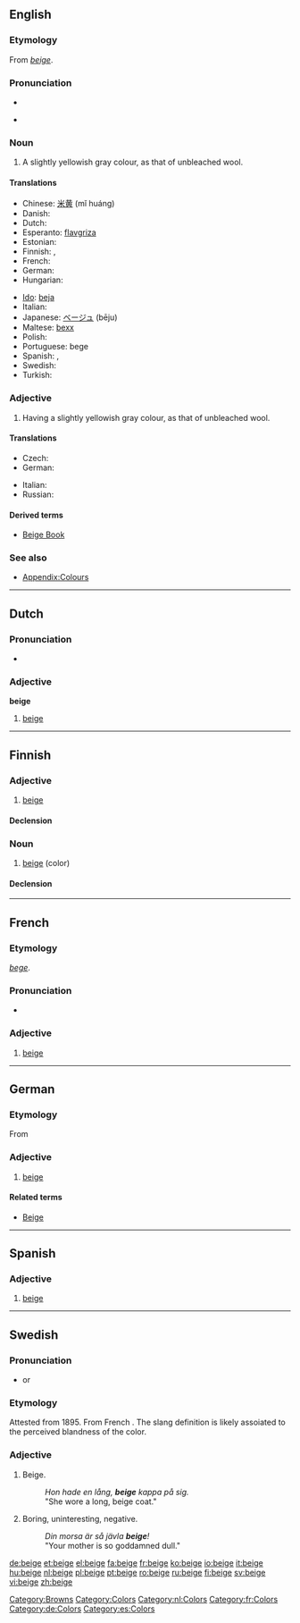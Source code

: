{{also|Beige}}
==English==

===Etymology===
From {{etyl|fr}} ''[[#French|beige]]''.

===Pronunciation===
* {{audio|en-us-beige.ogg|Audio (US)}}

* {{rhymes|eɪʒ}}

===Noun===
{{wikipedia}}
{{en-noun}}

# A slightly yellowish gray colour, as that of unbleached wool.
#: {{colour panel|beige|F5F5DC}}

====Translations====
{{trans-top|colour}}
* Chinese: [[米黄]] (mǐ huáng)
* Danish: {{t-|da|beige}}
* Dutch: {{t+|nl|beige}}
* Esperanto: [[flavgriza]]
* Estonian: {{t-|et|beež}}
* Finnish: {{t-|fi|beesi}}, {{t+|fi|beige}}
* French: {{t+|fr|beige}}
* German: {{t-|de|Beige|n}}
* Hungarian: {{t-|hu|bézs}}
{{trans-mid}}
* [[Ido]]: [[beja]]
* Italian: {{t+|it|beige}}
* Japanese: [[ベージュ]] (bēju)
* Maltese: [[bexx]]
* Polish: {{t+|pl|beżowy}}
* Portuguese: bege
* Spanish: {{t-|es|beige}}, {{t|es|beis}}
* Swedish: {{t+|sv|beige}}
* Turkish: {{t+|tr|bej}}
{{trans-bottom}}

===Adjective===
{{en-adj}}

# Having a slightly yellowish gray colour, as that of unbleached wool.

====Translations====
{{trans-top|having a slightly yellowish gray colour}}
* Czech: {{t-|cs|béžový}}
* German: {{t+|de|beige}}
{{trans-mid}}
* Italian: {{t+|it|bigio|m}}
* Russian: {{t+|ru|бежевый|tr=b'éževyj|sc=Cyrl}}
{{trans-bottom}}

====Derived terms====
* [[Beige Book]]

===See also===
* [[Appendix:Colours]]

[[Category:Browns]]
[[Category:Colors]]

----

==Dutch==

===Pronunciation===
* {{audio|Nl-beige.ogg|audio}}

===Adjective===
'''beige'''

# [[beige#English|beige]]

[[Category:nl:Colors]]

----

==Finnish==
{{Finnish index|b}}

===Adjective===
{{infl|fi|adj}}

# [[#English|beige]]

====Declension====
{{fi-decl-nalle|beig|ä}}


===Noun===
{{infl|fi|noun}}

# [[#English|beige]] (color)

====Declension====
{{fi-decl-nalle|beig|ä}}

----

==French==

===Etymology===
{{etyl|fro}} ''[[bege]]''.

===Pronunciation===
* {{audio|Fr-beige.ogg|Audio}}

===Adjective===
{{infl|fr|adjective}}

# [[beige#English|beige]]

[[Category:fr:Colors]]

----

==German==

===Etymology===
From {{etyl|fr|de}} {{term|beige|lang=fr}}

===Adjective===
{{infl|de|adjective}}

# [[beige#English|beige]]

====Related terms====
* [[Beige]]

[[Category:de:Colors]]

----

==Spanish==

===Adjective===
{{es-adj}}

# [[beige#English|beige]]

[[Category:es:Colors]]

----

==Swedish==

===Pronunciation===
* {{a|Swedish}} {{IPAchar|/beːɧ/|lang=sv}} or {{IPAchar|/bɛːɧ/|lang=sv}}

===Etymology===
Attested from 1895. From  French {{term|beige||beige|lang=fr}}. The slang definition is likely assoiated to the perceived blandness of the color.

===Adjective===
{{infl|sv|adjective}}
{{sv-adj|beige|beigt|beig|beige|beige|beig|beig|beig|beig}}

# Beige.
#: ''Hon hade en lång, '''beige''' kappa på sig.''
#: "She wore a long, beige coat."
# {{context|slang|lang=sv}} Boring, uninteresting, negative.
#: ''Din morsa är så jävla '''beige'''!''
#: "Your mother is so goddamned dull."

[[de:beige]]
[[et:beige]]
[[el:beige]]
[[fa:beige]]
[[fr:beige]]
[[ko:beige]]
[[io:beige]]
[[it:beige]]
[[hu:beige]]
[[nl:beige]]
[[pl:beige]]
[[pt:beige]]
[[ro:beige]]
[[ru:beige]]
[[fi:beige]]
[[sv:beige]]
[[vi:beige]]
[[zh:beige]]